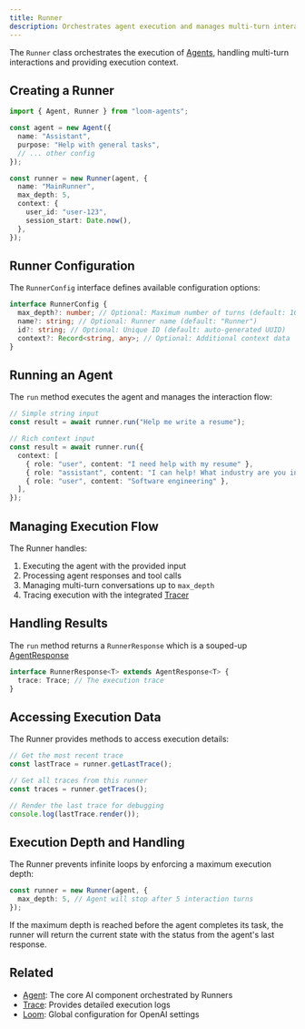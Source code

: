 ```yaml
---
title: Runner
description: Orchestrates agent execution and manages multi-turn interactions
---
```


The `Runner` class orchestrates the execution of [Agents](/docs/reference/agent), handling multi-turn interactions and providing execution context.

## Creating a Runner

```typescript
import { Agent, Runner } from "loom-agents";

const agent = new Agent({
  name: "Assistant",
  purpose: "Help with general tasks",
  // ... other config
});

const runner = new Runner(agent, {
  name: "MainRunner",
  max_depth: 5,
  context: {
    user_id: "user-123",
    session_start: Date.now(),
  },
});
```

## Runner Configuration

The `RunnerConfig` interface defines available configuration options:

```typescript
interface RunnerConfig {
  max_depth?: number; // Optional: Maximum number of turns (default: 10)
  name?: string; // Optional: Runner name (default: "Runner")
  id?: string; // Optional: Unique ID (default: auto-generated UUID)
  context?: Record<string, any>; // Optional: Additional context data
}
```

## Running an Agent

The `run` method executes the agent and manages the interaction flow:

```typescript
// Simple string input
const result = await runner.run("Help me write a resume");

// Rich context input
const result = await runner.run({
  context: [
    { role: "user", content: "I need help with my resume" },
    { role: "assistant", content: "I can help! What industry are you in?" },
    { role: "user", content: "Software engineering" },
  ],
});
```

## Managing Execution Flow

The Runner handles:

1. Executing the agent with the provided input
2. Processing agent responses and tool calls
3. Managing multi-turn conversations up to `max_depth`
4. Tracing execution with the integrated [Tracer](/docs/reference/trace)

## Handling Results

The `run` method returns a `RunnerResponse` which is a souped-up [AgentResponse](/docs/reference/agent)

```typescript
interface RunnerResponse<T> extends AgentResponse<T> {
  trace: Trace; // The execution trace
}
```

## Accessing Execution Data

The Runner provides methods to access execution details:

```typescript
// Get the most recent trace
const lastTrace = runner.getLastTrace();

// Get all traces from this runner
const traces = runner.getTraces();

// Render the last trace for debugging
console.log(lastTrace.render());
```

## Execution Depth and Handling

The Runner prevents infinite loops by enforcing a maximum execution depth:

```typescript
const runner = new Runner(agent, {
  max_depth: 5, // Agent will stop after 5 interaction turns
});
```

If the maximum depth is reached before the agent completes its task, the runner will return the current state with the status from the agent's last response.

## Related

- [Agent](/docs/reference/agent): The core AI component orchestrated by Runners
- [Trace](/docs/reference/trace): Provides detailed execution logs
- [Loom](/docs/reference/loom): Global configuration for OpenAI settings

